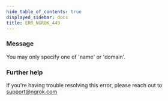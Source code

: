 ```yaml
---
hide_table_of_contents: true
displayed_sidebar: docs
title: ERR_NGROK_449
---
```


### Message

You may only specify one of 'name' or 'domain'.

<ErrorDetails />

### Further help

If you're having trouble resolving this error, please reach out to [support@ngrok.com](mailto:support@ngrok.com?subject=Help%20with%20ERR_NGROK_449)
